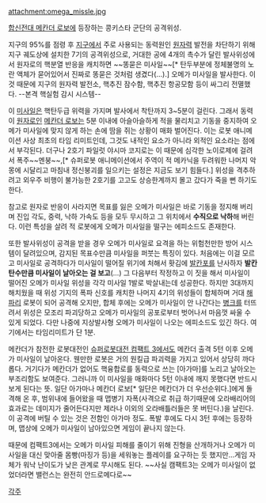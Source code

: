 attachment:omega_missle.jpg

[[합신전대 메칸더 로보]]에 등장하는 콩키스타 군단의 공격위성.

지구의 95%를 점령 후 [[지구]]에서 주로 사용되는 동력원인 [[원자력]] 발전을 차단하기 위해 지구 궤도상에 설치한 7기의 공격위성으로, 거대한 공에 4개의 촉수가 달린 발사위성에서 원자로의 핵분열 반응을 캐치하면 ~~똥묻은 미사일~~[* 탄두부분에 정체불명의 노란 액체가 묻어있어서 진짜로 똥묻은 것처럼 생겼다(…).] 오메가 미사일을 발사한다. 이것 때문에 지구의 원자력 발전소, 핵추진 잠수함, 핵추진 항공모함 등이 싸그리 전멸했다. --본격 핵실험 감시 시스템--

이 [[미사일]]은 핵탄두급 위력을 가지며 발사에서 착탄까지 3~5분이 걸린다. 그래서 동력이 [[원자로]]인 [[메칸더 로보]]는 5분 이내에 아슬아슬하게 적을 물리치고 기동을 중지하여 오메가 미사일에 맞지 않게 하는 손에 땀을 쥐는 상황이 매화 벌어진다. 이는 로봇 애니메이션 사상 최초의 타임 리미트인데, 그것도 내적인 요소가 아니라 외적인 요소라는 점에서 부각된다. 더구나 2호기 파일럿 야시마 코지로는 이 때문에 심각한 노이로제에 걸려서 폭주~~멘붕~~,[* 슈퍼로봇 애니메이션에서 주역이 적 메카닉을 두려워한 나머지 악몽에 시달리고 마침내 정신붕괴를 일으키는 설정은 지금도 보기 힘들다.] 위성을 격추하려고 외우주 비행이 불가능한 2호기를 고고도 상승한계까지 몰고 갔다가 죽을 뻔 하기도 한다.

참고로 원자로 반응이 사라지면 목표를 잃은 오메가 미사일은 바로 기동을 정지해 버리며 진입 각도, 중력, 낙하 가속도 등을 모두 무시하고 그 위치에서 '''수직으로 낙하'''해 버린다. 이런 특성을 살려 적 로봇에게 오메가 미사일을 떨구는 에피소드도 존재한다.

또한 발사위성이 공격을 받을 경우 오메가 미사일로 요격을 하는 위험천만한 방어 시스템이 달려있으며, 감지된 목표수만큼 미사일을 퍼붓는 특징이 있다. 처음에는 이걸 모르고 미사일로 공격하다가 미사일이 떨어질 위기에 처해서 홧김에 [[발칸포]]를 난사하자 '''발칸 탄수만큼 미사일이 날아오는 걸 보고'''(…) 그 다음부터 작정하고 이 짓을 해서 미사일이 떨어진 오메가 미사일 위성을 각각 미사일 1발로 박살내는데 성공한다. 하지만 3대까지 해치웠을 때 위성 기지의 폭파 신호를 캐치한 나머지 4기의 위성들이 합체하며 거대 [[해파리]] 로봇이 되어 공격해 오지만, 합체 후에는 오메가 미사일이 안 나간다는 [[병크]]를 터뜨려서 위성은 모조리 파괴당하고 오메가 미사일의 공포로부터 벗어나서 마음껏 싸울 수 있게 되었다. 다만 나중에 지상발사형 오메가 미사일이 나오는 에피소드도 있긴 하다. 여기에서는 타임리미트가 단 1분.

메칸더가 참전한 로봇대전인 [[슈퍼로봇대전 컴팩트 3]]에서도 메칸더 출격 5턴 이후 오메가 미사일이 날아온다. 웬만한 로봇은 거의 원킬급 파괴력을 가지고 있어서 상당히 까다롭다. 거기다가 메칸더가 없어도 핵융합로를 동력으로 쓰는 [아가마]를 노리고 날아오는 부조리함도 보여준다. 그러니까 이 미사일을 매화마다 5턴 이내에 깨지 못했다면 반드시 보게 된다는 뜻. 일단 아가마나 메칸더 로보[* 일단은 메칸더가 더 우선순위다.]에게 돌격해 온 후, 범위내에 들어왔을 때 맵병기 자폭(사격으로 취급 하기때문에 오라배리어의 효과로는 데미지가 줄어든다지만 제라나 이외의 오라배틀러들은 못 버틴다.)을 날린다. 이 공격에 버틸 수 있는 것은 전함인 아가마 정도. 폭발 후에도 다시 3턴 후에는 등장하며, 맵상에 오메가 미사일이 남아있으면 게임이 끝나지 않는다.

때문에 컴팩트3에서는 오메가 미사일 피해를 줄이기 위해 진형을 산개하거나 오메가 미사일을 대신 맞아줄 몸빵(마징가 등)을 세워놓는 플레이를 요구하는 듯 했지만...게임 자체가 워낙 난이도가 낮은 관계로 무시해도 된다.
~~사실 캠팩트3는 오메가 미사일이 없었더라면 밸런스는 완전히 안드로메다로~~

[[각주]]
